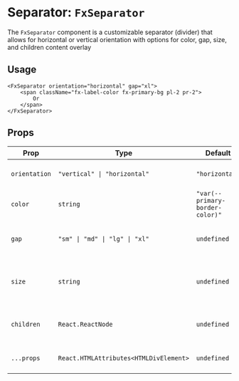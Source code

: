 # Separator: `FxSeparator`

The `FxSeparator` component is a customizable separator (divider) that allows for horizontal or vertical orientation with options for color, gap, size, and children content overlay

## Usage

```tsx
<FxSeparator orientation="horizontal" gap="xl">
    <span className="fx-label-color fx-primary-bg pl-2 pr-2">
        Or
    </span>
</FxSeparator>
```

## Props

| Prop          | Type                                    | Default                         | Description                                       |
|---------------|-----------------------------------------|---------------------------------|---------------------------------------------------|
| `orientation` | `"vertical" \| "horizontal"`            | `"horizontal"`                  | Defines the separator orientation.                |
| `color`       | `string`                                | `"var(--primary-border-color)"` | Sets the color of the separator.                  |
| `gap`         | `"sm" \| "md" \| "lg" \| "xl"`          | `undefined`                     | Defines the margin around the separator.          |
| `size`        | `string`                                | `undefined`                     | Custom width of the separator (e.g., `50%`, `100px`). |
| `children`    | `React.ReactNode`                       | `undefined`                     | Content displayed over the separator.             |
| `...props`    | `React.HTMLAttributes<HTMLDivElement>`  | `undefined`                     | Additional HTML div attributes.                   |